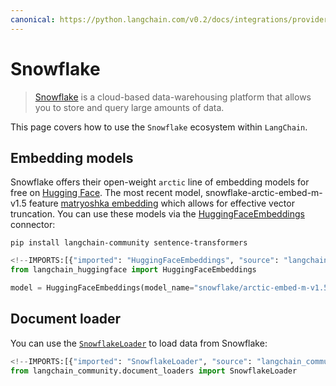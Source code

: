 ```yaml
---
canonical: https://python.langchain.com/v0.2/docs/integrations/providers/snowflake/
---
```


# Snowflake

> [Snowflake](https://www.snowflake.com/) is a cloud-based data-warehousing platform 
> that allows you to store and query large amounts of data.

This page covers how to use the `Snowflake` ecosystem within `LangChain`.

## Embedding models

Snowflake offers their open-weight `arctic` line of embedding models for free
on [Hugging Face](https://huggingface.co/Snowflake/snowflake-arctic-embed-m-v1.5). The most recent model, snowflake-arctic-embed-m-v1.5 feature [matryoshka embedding](https://arxiv.org/abs/2205.13147) which allows for effective vector truncation. 
You can use these models via the 
[HuggingFaceEmbeddings](/docs/integrations/text_embedding/huggingfacehub) connector:

```shell
pip install langchain-community sentence-transformers
```

```python
<!--IMPORTS:[{"imported": "HuggingFaceEmbeddings", "source": "langchain_huggingface", "docs": "https://api.python.langchain.com/en/latest/embeddings/langchain_huggingface.embeddings.huggingface.HuggingFaceEmbeddings.html", "title": "Snowflake"}]-->
from langchain_huggingface import HuggingFaceEmbeddings

model = HuggingFaceEmbeddings(model_name="snowflake/arctic-embed-m-v1.5")
```

## Document loader

You can use the [`SnowflakeLoader`](/docs/integrations/document_loaders/snowflake) 
to load data from Snowflake:

```python
<!--IMPORTS:[{"imported": "SnowflakeLoader", "source": "langchain_community.document_loaders", "docs": "https://api.python.langchain.com/en/latest/document_loaders/langchain_community.document_loaders.snowflake_loader.SnowflakeLoader.html", "title": "Snowflake"}]-->
from langchain_community.document_loaders import SnowflakeLoader
```
